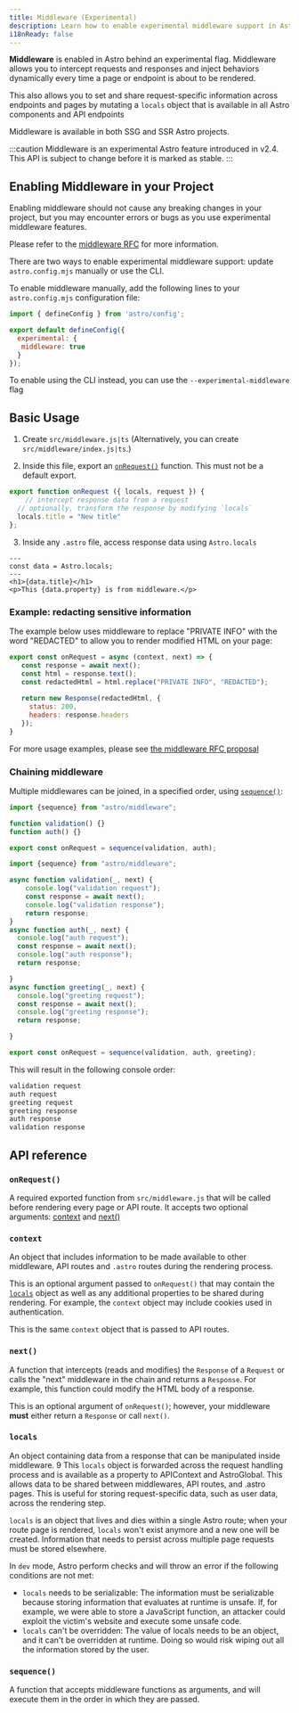 ```yaml
---
title: Middleware (Experimental)
description: Learn how to enable experimental middleware support in Astro.
i18nReady: false
---
```


**Middleware** is enabled in Astro behind an experimental flag. Middleware allows you to intercept requests and responses and inject behaviors dynamically every time a page or endpoint is about to be rendered. 

This also allows you to set and share request-specific information across endpoints and pages by mutating a `locals` object that is available in all Astro components and API endpoints

Middleware is available in both SSG and SSR Astro projects.

:::caution
Middleware is an experimental Astro feature introduced in v2.4. This API is subject to change before it is marked as stable.
:::

## Enabling Middleware in your Project

Enabling middleware should not cause any breaking changes in your project, but you may encounter errors or bugs as you use experimental middleware features.

Please refer to the [middleware RFC](https://github.com/withastro/roadmap/pull/555) for more information.


There are two ways to enable experimental middleware support: update `astro.config.mjs` manually or use the CLI.

To enable middleware manually, add the following lines to your `astro.config.mjs` configuration file:

```js title="astro.config.mjs" ins={4-6}
import { defineConfig } from 'astro/config';

export default defineConfig({
  experimental: {
   middleware: true
  }
});
```

To enable using the CLI instead, you can use the `--experimental-middleware` flag

## Basic Usage

1. Create `src/middleware.js|ts` (Alternatively, you can create `src/middleware/index.js|ts`.)

2. Inside this file, export an [`onRequest()`](#onrequest) function. This must not be a default export.

```js title="src/middleware.js"
export function onRequest ({ locals, request }) {
	// intercept response data from a request
  // optionally, transform the response by modifying `locals`
  locals.title = "New title"
};
```

3. Inside any `.astro` file, access response data using `Astro.locals`

```astro title="src/components/Component.astro"
---
const data = Astro.locals;
---
<h1>{data.title}</h1>
<p>This {data.property} is from middleware.</p>

```
### Example: redacting sensitive information

The example below uses middleware to replace "PRIVATE INFO" with the word "REDACTED" to allow you to render modified HTML on your page:

```js
export const onRequest = async (context, next) => {
   const response = await next();
   const html = response.text();
   const redactedHtml = html.replace("PRIVATE INFO", "REDACTED");
   
   return new Response(redactedHtml, {
     status: 200,
     headers: response.headers
   });
}
```
For more usage examples, please see [the middleware RFC proposal](https://github.com/withastro/roadmap/blob/rfc/stage-3-middleware/proposals/0032-middleware-api.md#middleware-workflow-and-examples)

### Chaining middleware

Multiple middlewares can be joined, in a specified order, using [`sequence()`](#sequence):

```js title="src/middleware.js"
import {sequence} from "astro/middleware";

function validation() {}
function auth() {}

export const onRequest = sequence(validation, auth);
```

```js
import {sequence} from "astro/middleware";

async function validation(_, next) {
    console.log("validation request");
    const response = await next();
    console.log("validation response");
    return response;
}
async function auth(_, next) {
  console.log("auth request");
  const response = await next();
  console.log("auth response");
  return response;

}
async function greeting(_, next) {
  console.log("greeting request");
  const response = await next();
  console.log("greeting response");
  return response;

}

export const onRequest = sequence(validation, auth, greeting);
```

This will result in the following console order:

```sh
validation request
auth request
greeting request
greeting response
auth response
validation response
```

## API reference

### `onRequest()`

A required exported function from `src/middleware.js` that will be called before rendering every page or API route. It accepts two optional arguments: [context](#context) and [next()](#next-)

### `context`

An object that includes information to be made available to other middleware, API routes and `.astro` routes during the rendering process.

This is an optional argument passed to `onRequest()` that may contain the [`locals`](#locals) object as well as any additional properties to be shared during rendering. For example, the `context` object may include cookies used in authentication.

This is the same `context` object that is passed to API routes.

### `next()`

A function that intercepts (reads and modifies) the `Response` of a `Request` or calls the "next" middleware in the chain and returns a `Response`. For example, this function could modify the HTML body of a response.

This is an optional argument of `onRequest()`; however, your middleware **must** either return a `Response` or call `next()`.


### `locals`
An object containing data from a response that can be manipulated inside middleware. 
9
This `locals` object is forwarded across the request handling process and is available as a property to APIContext and AstroGlobal. This allows data to be shared between middlewares, API routes, and .astro pages. This is useful for storing request-specific data, such as user data, across the rendering step.

`locals` is an object that lives and dies within a single Astro route; when your route page is rendered, `locals` won't exist anymore and a new one will be created. Information that needs to persist across multiple page requests must be stored elsewhere.

In `dev` mode, Astro perform checks and will throw an error if the following conditions are not met:
- `locals` needs to be serializable: The information must be serializable because storing information that evaluates at runtime is unsafe. If, for example, we were able to store a JavaScript function, an attacker could exploit the victim's website and execute some unsafe code.
- `locals` can't be overridden: The value of locals needs to be an object, and it can't be overridden at runtime. Doing so would risk wiping out all the information stored by the user.

### `sequence()`

A function that accepts middleware functions as arguments, and will execute them in the order in which they are passed.
